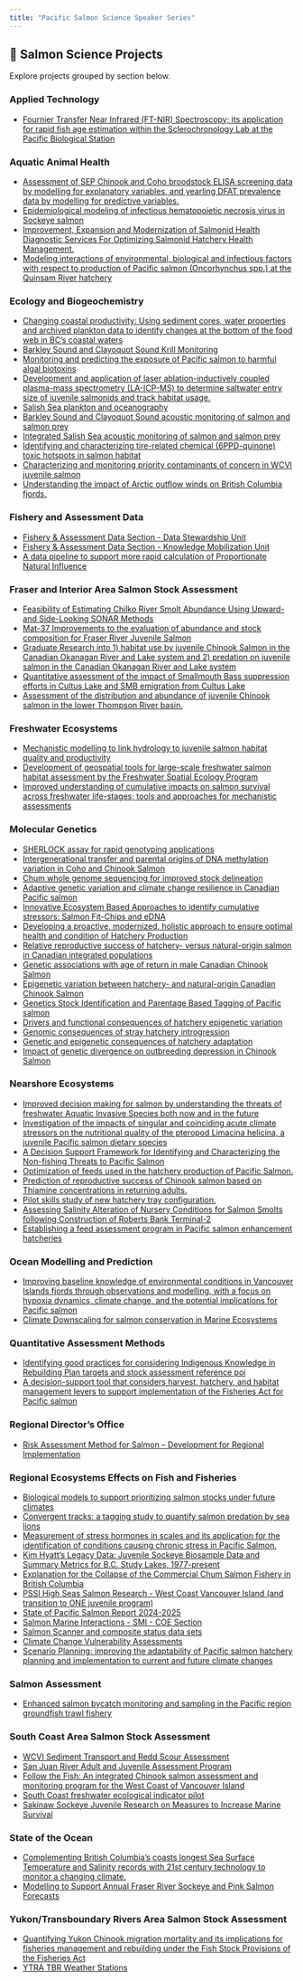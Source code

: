 ```yaml
---
title: "Pacific Salmon Science Speaker Series"
---
```


## 🧪 Salmon Science Projects

Explore projects grouped by section below.

### Applied Technology

- [Fournier Transfer Near Infrared (FT-NIR) Spectroscopy; its application for rapid fish age estimation within the Sclerochronology Lab at the Pacific Biological Station](pages/2439.qmd)

### Aquatic Animal Health

- [Assessment of SEP Chinook and Coho broodstock ELISA screening data by modelling for explanatory variables, and yearling DFAT prevalence data by modelling for predictive variables.](pages/2400.qmd)
- [Epidemiological modeling of infectious hematopoietic necrosis virus in Sockeye salmon](pages/2401.qmd)
- [Improvement, Expansion and Modernization of Salmonid Health Diagnostic Services For Optimizing Salmonid Hatchery Health Management.](pages/2408.qmd)
- [Modeling interactions of environmental, biological and infectious factors with respect to production of Pacific salmon (Oncorhynchus spp.) at the Quinsam River hatchery](pages/2494.qmd)

### Ecology and Biogeochemistry

- [Changing coastal productivity: Using sediment cores, water properties and archived plankton data to identify changes at the bottom of the food web in BC’s coastal waters](pages/2406.qmd)
- [Barkley Sound and Clayoquot Sound Krill Monitoring](pages/2413.qmd)
- [Monitoring and predicting the exposure of Pacific salmon to harmful algal biotoxins](pages/2416.qmd)
- [Development and application of laser ablation-inductively coupled plasma-mass spectrometry (LA-ICP-MS) to determine saltwater entry size of juvenile salmonids and track habitat usage.](pages/2422.qmd)
- [Salish Sea plankton and oceanography](pages/2427.qmd)
- [Barkley Sound and Clayoquot Sound acoustic monitoring of salmon and salmon prey](pages/2432.qmd)
- [Integrated Salish Sea acoustic monitoring of salmon and salmon prey](pages/2433.qmd)
- [Identifying and characterizing tire-related chemical (6PPD-quinone) toxic hotspots in salmon habitat](pages/2504.qmd)
- [Characterizing and monitoring priority contaminants of concern in WCVI juvenile salmon](pages/2513.qmd)
- [Understanding the impact of Arctic outflow winds on British Columbia fjords.](pages/2534.qmd)

### Fishery and Assessment Data

- [Fishery & Assessment Data Section - Data Stewardship Unit](pages/2546.qmd)
- [Fishery & Assessment Data Section - Knowledge Mobilization Unit](pages/2547.qmd)
- [A data pipeline to support more rapid calculation of Proportionate Natural Influence](pages/3124.qmd)

### Fraser and Interior Area Salmon Stock Assessment

- [Feasibility of Estimating Chilko River Smolt Abundance Using Upward- and Side-Looking SONAR Methods](pages/2430.qmd)
- [Mat-37 Improvements to the evaluation of abundance and stock composition for Fraser River Juvenile Salmon](pages/2440.qmd)
- [Graduate Research into 1) habitat use by juvenile Chinook Salmon in the Canadian Okanagan River and Lake system and 2) predation on juvenile salmon in the Canadian Okanagan River and Lake system](pages/2442.qmd)
- [Quantitative assessment of the impact of Smallmouth Bass suppression efforts in Cultus Lake and SMB emigration from Cultus Lake](pages/2443.qmd)
- [Assessment of the distribution and abundance of juvenile Chinook salmon in the lower Thompson River basin.](pages/2444.qmd)

### Freshwater Ecosystems

- [Mechanistic modelling to link hydrology to juvenile salmon habitat quality and productivity](pages/2424.qmd)
- [Development of geospatial tools for large-scale freshwater salmon habitat assessment by the Freshwater Spatial Ecology Program](pages/2425.qmd)
- [Improved understanding of cumulative impacts on salmon survival across freshwater life-stages; tools and approaches for mechanistic assessments](pages/2493.qmd)

### Molecular Genetics

- [SHERLOCK assay for rapid genotyping applications](pages/2434.qmd)
- [Intergenerational transfer and parental origins of DNA methylation variation in Coho and Chinook Salmon](pages/2435.qmd)
- [Chum whole genome sequencing for improved stock delineation](pages/2436.qmd)
- [Adaptive genetic variation and climate change resilience in Canadian Pacific salmon](pages/2437.qmd)
- [Innovative Ecosystem Based Approaches to identify cumulative stressors: Salmon Fit-Chips and eDNA](pages/2447.qmd)
- [Developing a proactive, modernized, holistic approach to ensure optimal health and condition of Hatchery Production](pages/2448.qmd)
- [Relative reproductive success of hatchery- versus natural-origin salmon in Canadian integrated populations](pages/2451.qmd)
- [Genetic associations with age of return in male Canadian Chinook Salmon](pages/2452.qmd)
- [Epigenetic variation between hatchery- and natural-origin Canadian Chinook Salmon](pages/2453.qmd)
- [Genetics Stock Identification and Parentage Based Tagging of Pacific salmon](pages/2545.qmd)
- [Drivers and functional consequences of hatchery epigenetic variation](pages/3103.qmd)
- [Genomic consequences of stray hatchery introgression](pages/3119.qmd)
- [Genetic and epigenetic consequences of hatchery adaptation](pages/3120.qmd)
- [Impact of genetic divergence on outbreeding depression in Chinook Salmon](pages/3121.qmd)

### Nearshore Ecosystems

- [Improved decision making for salmon by understanding the threats of freshwater Aquatic Invasive Species both now and in the future](pages/2410.qmd)
- [Investigation of the impacts of singular and coinciding acute climate stressors on the nutritional quality of the pteropod Limacina helicina, a juvenile Pacific salmon dietary species](pages/2412.qmd)
- [A Decision Support Framework for Identifying and Characterizing the Non-fishing Threats to Pacific Salmon](pages/2415.qmd)
- [Optimization of feeds used in the hatchery production of Pacific Salmon.](pages/2417.qmd)
- [Prediction of reproductive success of Chinook salmon based on Thiamine concentrations in returning adults.](pages/2418.qmd)
- [Pilot skills study of new hatchery tray configuration.](pages/2419.qmd)
- [Assessing Salinity Alteration of Nursery Conditions for Salmon Smolts following Construction of Roberts Bank Terminal-2](pages/2572.qmd)
- [Establishing a feed assessment program in Pacific salmon enhancement hatcheries](pages/3104.qmd)

### Ocean Modelling and Prediction

- [Improving baseline knowledge of environmental conditions in Vancouver Islands fjords through observations and modelling, with a focus on hypoxia dynamics, climate change, and the potential implications for Pacific salmon](pages/2404.qmd)
- [Climate Downscaling for salmon conservation in Marine Ecosystems](pages/2539.qmd)

### Quantitative Assessment Methods

- [Identifying good practices for considering Indigenous Knowledge in Rebuilding Plan targets and stock assessment reference poi](pages/2397.qmd)
- [A decision-support tool that considers harvest, hatchery, and habitat management levers to support implementation of the Fisheries Act for Pacific salmon](pages/2449.qmd)

### Regional Director's Office

- [Risk Assessment Method for Salmon – Development for Regional Implementation](pages/2399.qmd)

### Regional Ecosystems Effects on Fish and Fisheries

- [Biological models to support prioritizing salmon stocks under future climates](pages/2405.qmd)
- [Convergent tracks: a tagging study to quantify salmon predation by sea lions](pages/2409.qmd)
- [Measurement of stress hormones in scales and its application for the identification of conditions causing chronic stress in Pacific Salmon.](pages/2421.qmd)
- [Kim Hyatt’s Legacy Data: Juvenile Sockeye Biosample Data and Summary Metrics for B.C. Study Lakes, 1977-present](pages/2454.qmd)
- [Explanation for the Collapse of the Commercial Chum Salmon Fishery in British Columbia](pages/2522.qmd)
- [PSSI High Seas Salmon Research - West Coast Vancouver Island (and transition to ONE juvenile program)](pages/2560.qmd)
- [State of Pacific Salmon Report 2024-2025](pages/2561.qmd)
- [Salmon Marine Interactions - SMI - COE Section](pages/1261.qmd)
- [Salmon Scanner and composite status data sets](pages/2563.qmd)
- [Climate Change Vulnerability Assessments](pages/2562.qmd)
- [Scenario Planning: improving the adaptability of Pacific salmon hatchery planning and implementation to current and future climate changes](pages/3107.qmd)

### Salmon Assessment

- [Enhanced salmon bycatch monitoring and sampling in the Pacific region groundfish trawl fishery](pages/2394.qmd)

### South Coast Area Salmon Stock Assessment

- [WCVI Sediment Transport and Redd Scour Assessment](pages/2398.qmd)
- [San Juan River Adult and Juvenile Assessment Program](pages/2403.qmd)
- [Follow the Fish: An integrated Chinook salmon assessment and monitoring program for the West Coast of Vancouver Island](pages/2407.qmd)
- [South Coast freshwater ecological indicator pilot](pages/2414.qmd)
- [Sakinaw Sockeye Juvenile Research on Measures to Increase Marine Survival](pages/2426.qmd)

### State of the Ocean

- [Complementing British Columbia’s coasts longest Sea Surface Temperature and Salinity records with 21st century technology to monitor a changing climate.](pages/2423.qmd)
- [Modelling to Support Annual Fraser River Sockeye and Pink Salmon Forecasts](pages/2540.qmd)

### Yukon/Transboundary Rivers Area Salmon Stock Assessment

- [Quantifying Yukon Chinook migration mortality and its implications for fisheries management and rebuilding under the Fish Stock Provisions of the Fisheries Act](pages/2402.qmd)
- [YTRA TBR Weather Stations](pages/2455.qmd)

